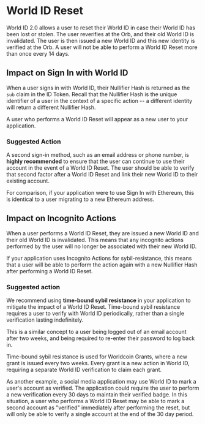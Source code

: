 # World ID Reset

World ID 2.0 allows a user to reset their World ID in case their World ID has been lost or stolen. The user reverifies at the Orb, and their old World ID is invalidated. The user is then issued a new World ID and this new identity is verified at the Orb.  A user will not be able to perform a World ID Reset more than once every 14 days.

## Impact on Sign In with World ID

When a user signs in with World ID, their Nullifier Hash is returned as the `sub` claim in the ID Token. Recall that the Nullifier Hash is the unique identifier of a user in the context of a specific action -- a different identity will return a different Nullifier Hash.

<Note type="danger">A user who performs a World ID Reset will appear as a new user to your application.</Note>

### Suggested Action

A second sign-in method, such as an email address or phone number, is **highly recommended** to ensure that the user can continue to use their account in the event of a World ID Reset. The user should be able to verify that second factor after a World ID Reset and link their new World ID to their existing account.

<Note>For comparison, if your application were to use Sign In with Ethereum, this is identical to a user migrating to a new Ethereum address.</Note>

## Impact on Incognito Actions

When a user performs a World ID Reset, they are issued a new World ID and their old World ID is invalidated. This means that any incognito actions performed by the user will no longer be associated with their new World ID.

<Note type="danger">If your application uses Incognito Actions for sybil-resistance, this means that a user will be able to perform the action again with a new Nullifier Hash after performing a World ID Reset.</Note>

### Suggested action

We recommend using **time-bound sybil resistance** in your application to mitigate the impact of a World ID Reset. Time-bound sybil resistance requires a user to verify with World ID periodically, rather than a single verification lasting indefinitely. 

<Note>This is a similar concept to a user being logged out of an email account after two weeks, and being required to re-enter their password to log back in.</Note>

Time-bound sybil resistance is used for Worldcoin Grants, where a new grant is issued every two weeks. Every grant is a new action in World ID, requiring a separate World ID verification to claim each grant.

As another example, a social media application may use World ID to mark a user's account as verified. The application could require the user to perform a new verification every 30 days to maintain their verified badge.
In this situation, a user who performs a World ID Reset may be able to mark a second account as "verified" immediately after performing the reset, but will only be able to verify a single account at the end of the 30 day period.
